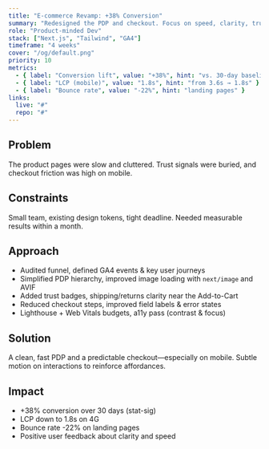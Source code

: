 ```yaml
---
title: "E-commerce Revamp: +38% Conversion"
summary: "Redesigned the PDP and checkout. Focus on speed, clarity, trust cues. Measured with GA4 events."
role: "Product-minded Dev"
stack: ["Next.js", "Tailwind", "GA4"]
timeframe: "4 weeks"
cover: "/og/default.png"
priority: 10
metrics:
  - { label: "Conversion lift", value: "+38%", hint: "vs. 30-day baseline" }
  - { label: "LCP (mobile)", value: "1.8s", hint: "from 3.6s → 1.8s" }
  - { label: "Bounce rate", value: "-22%", hint: "landing pages" }
links:
  live: "#"
  repo: "#"
---
```


## Problem
The product pages were slow and cluttered. Trust signals were buried, and checkout friction was high on mobile.

## Constraints
Small team, existing design tokens, tight deadline. Needed measurable results within a month.

## Approach
- Audited funnel, defined GA4 events & key user journeys
- Simplified PDP hierarchy, improved image loading with `next/image` and AVIF
- Added trust badges, shipping/returns clarity near the Add-to-Cart
- Reduced checkout steps, improved field labels & error states
- Lighthouse + Web Vitals budgets, a11y pass (contrast & focus)

## Solution
A clean, fast PDP and a predictable checkout—especially on mobile. Subtle motion on interactions to reinforce affordances.

## Impact
- +38% conversion over 30 days (stat-sig)
- LCP down to 1.8s on 4G
- Bounce rate -22% on landing pages
- Positive user feedback about clarity and speed
